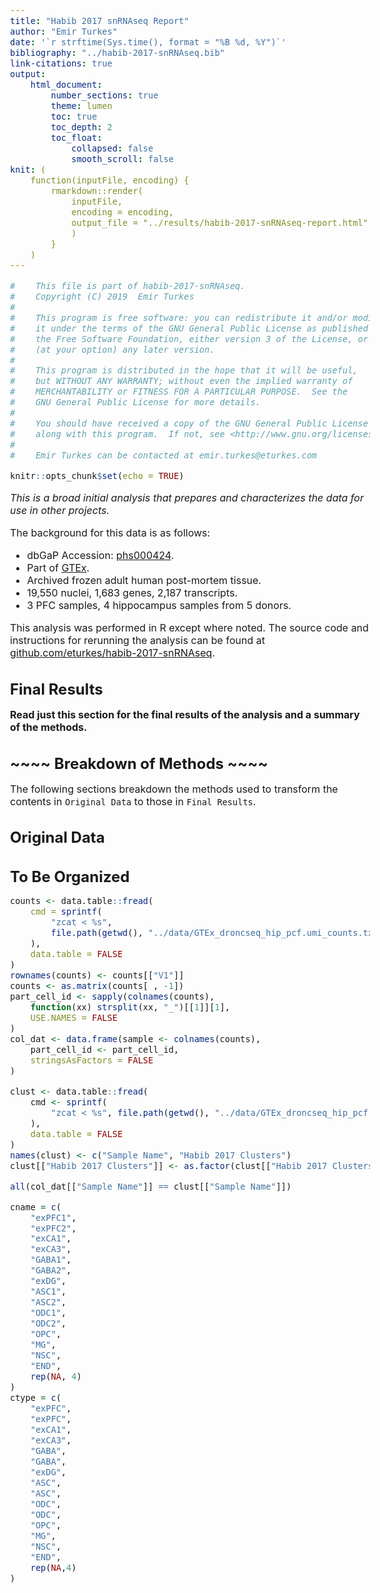 ```yaml
---
title: "Habib 2017 snRNAseq Report"
author: "Emir Turkes"
date: '`r strftime(Sys.time(), format = "%B %d, %Y")`'
bibliography: "../habib-2017-snRNAseq.bib"
link-citations: true
output:
    html_document:
        number_sections: true
        theme: lumen
        toc: true
        toc_depth: 2
        toc_float:
            collapsed: false
            smooth_scroll: false
knit: (
    function(inputFile, encoding) {
        rmarkdown::render(
            inputFile,
            encoding = encoding,
            output_file = "../results/habib-2017-snRNAseq-report.html"
            )
        }
    )
---
```


```r
#    This file is part of habib-2017-snRNAseq.
#    Copyright (C) 2019  Emir Turkes
#
#    This program is free software: you can redistribute it and/or modify
#    it under the terms of the GNU General Public License as published by
#    the Free Software Foundation, either version 3 of the License, or
#    (at your option) any later version.
#
#    This program is distributed in the hope that it will be useful,
#    but WITHOUT ANY WARRANTY; without even the implied warranty of
#    MERCHANTABILITY or FITNESS FOR A PARTICULAR PURPOSE.  See the
#    GNU General Public License for more details.
#
#    You should have received a copy of the GNU General Public License
#    along with this program.  If not, see <http://www.gnu.org/licenses/>.
#
#    Emir Turkes can be contacted at emir.turkes@eturkes.com

knitr::opts_chunk$set(echo = TRUE)
```

<style type="text/css">

body{ /* Normal  */
  font-size: 16px;
}
h1.title {
  font-size: 35px;
}
h1 { /* Header 1 */
  font-size: 24px;
}
h2 { /* Header 2 */
  font-size: 22px;
}
h3 { /* Header 3 */
  font-size: 20px;
}
.toc-content {
  padding-left: 0px;
  padding-right: 0px;
}
div.tocify {
  width: 100%;
}
.tocify-subheader .tocify-item {
  font-size: 0.95em;
  padding-left: 25px;
  text-indent: 0;
}
div.main-container {
  max-width: none;
  width: 100%;
}

</style>

*This is a broad initial analysis that prepares and characterizes the data for use in other projects.*

The background for this data is as follows:

- dbGaP Accession: [phs000424](https://www.ncbi.nlm.nih.gov/projects/gap/cgi-bin/study.cgi?study_id=phs000424.v7.p2).
- Part of [GTEx](https://gtexportal.org/home/).
- Archived frozen adult human post-mortem tissue.
- 19,550 nuclei, 1,683 genes, 2,187 transcripts.
- 3 PFC samples, 4 hippocampus samples from 5 donors.

This analysis was performed in R except where noted.
The source code and instructions for rerunning the analysis can be found at [github.com/eturkes/habib-2017-snRNAseq](https://github.com/eturkes/habib-2017-snRNAseq).

# Final Results

**Read just this section for the final results of the analysis and a summary of the methods.**

# ~~~~ Breakdown of Methods ~~~~ {-}

The following sections breakdown the methods used to transform the contents in `Original Data` to those in `Final Results`.

# Original Data

# To Be Organized

```r
counts <- data.table::fread(
    cmd = sprintf(
        "zcat < %s",
        file.path(getwd(), "../data/GTEx_droncseq_hip_pcf.umi_counts.txt.gz")
    ),
    data.table = FALSE
)
rownames(counts) <- counts[["V1"]]
counts <- as.matrix(counts[ , -1])
part_cell_id <- sapply(colnames(counts),
    function(xx) strsplit(xx, "_")[[1]][1],
    USE.NAMES = FALSE
)
col_dat <- data.frame(sample <- colnames(counts),
    part_cell_id <- part_cell_id,
    stringsAsFactors = FALSE
)

clust <- data.table::fread(
    cmd <- sprintf(
        "zcat < %s", file.path(getwd(), "../data/GTEx_droncseq_hip_pcf.clusters.txt.gz")
    ),
    data.table = FALSE
)
names(clust) <- c("Sample Name", "Habib 2017 Clusters")
clust[["Habib 2017 Clusters"]] <- as.factor(clust[["Habib 2017 Clusters"]])

all(col_dat[["Sample Name"]] == clust[["Sample Name"]])

cname = c(
    "exPFC1",
    "exPFC2",
    "exCA1",
    "exCA3",
    "GABA1",
    "GABA2",
    "exDG",
    "ASC1",
    "ASC2",
    "ODC1",
    "ODC2",
    "OPC",
    "MG",
    "NSC",
    "END",
    rep(NA, 4)
)
ctype = c(
    "exPFC",
    "exPFC",
    "exCA1",
    "exCA3", 
    "GABA",
    "GABA",
    "exDG",
    "ASC",
    "ASC",
    "ODC",
    "ODC",
    "OPC",
    "MG",
    "NSC",
    "END",
    rep(NA,4)
)
```
